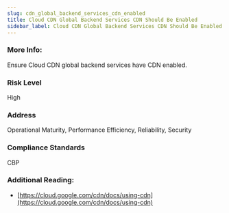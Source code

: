 ```yaml
---
slug: cdn_global_backend_services_cdn_enabled
title: Cloud CDN Global Backend Services CDN Should Be Enabled
sidebar_label: Cloud CDN Global Backend Services CDN Should Be Enabled
---
```


### More Info:

Ensure Cloud CDN global backend services have CDN enabled.

### Risk Level

High

### Address

Operational Maturity, Performance Efficiency, Reliability, Security

### Compliance Standards

CBP

### Additional Reading:

- [https://cloud.google.com/cdn/docs/using-cdn](https://cloud.google.com/cdn/docs/using-cdn) 

